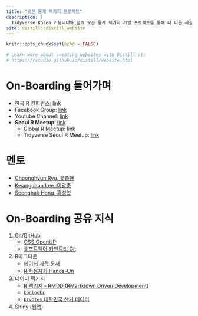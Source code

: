 ```yaml
---
title: "오픈 통계 팩키지 프로젝트"
description: |
  Tidyverse Korea 커뮤니티와 함께 오픈 통계 팩키지 개발 프로젝트를 통해 더 나은 세상을 함께 만들어가요!!!
site: distill::distill_website
---
```


```r
knitr::opts_chunk$set(echo = FALSE)

# Learn more about creating websites with Distill at:
# https://rstudio.github.io/distill/website.html

```


# On-Boarding 들어가며

- 한국 R 컨퍼런스: [link](https://use-r.kr/) 
- Facebook Group: [link](https://www.facebook.com/groups/tidyverse)
- Youtube Channel: [link](https://www.youtube.com/channel/UCW-epmIvjBEhhVXw_F0Nqbw)
- **Seoul R Meetup**: [link](https://www.meetup.com/seoul-r-meetup)
  - Global R Meetup: [link](https://benubah.github.io/r-community-explorer/rugs.html)
  - Tidyverse Seoul R Meetup: [link](https://tidyverse-korea.github.io/seoul-R/)

# 멘토

- [Choonghyun Ryu, 유충현](https://github.com/choonghyunryu)
- [Kwangchun Lee, 이광춘](https://github.com/statkclee)
- [Seonghak Hong, 홍성학](https://github.com/euriion)

# On-Boarding 공유 지식

1. Git/GitHub
    - [OSS OpenUP](https://www.oss.kr/open_up_intro)
    - [소프트웨어 카펜트리 Git](http://statkclee.github.io/git-novice/index-kr.html)
1. R마크다운
    - [데이터 과학 문서](https://statkclee.github.io/comp_document/)
    - [R 사용자회 Hands-On](https://festa.io/)
1. 데이터 팩키지
    - [R 팩키지 - RMDD (RMarkdown Driven Development)](https://statkclee.github.io/pkg/)
    - [`kodlookr`](https://github.com/bit2r/kodlookr)
    - [`krvotes` 대한민국 선거 데이터](https://github.com/statkclee/krvotes)
1. Shiny (웹앱)






